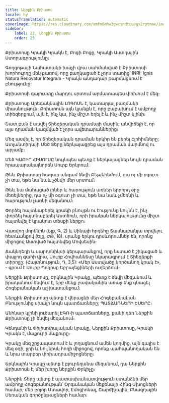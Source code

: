 ```yaml
---
title: Ներքին Քրիստոս
locale: hy
statusTranslation: automatic
coverImage: https://res.cloudinary.com/xmfm6mhw3gwctndtcubgx2rptnae/image/upload/v1741354419/small_cover_la_gran_rebelion_28716e29d2.webp
sidebar:
    label: 23. Ներքին Քրիստոս
    order: 23
---
```

Քրիստոսը Կրակի Կրակն է, Բոցի Բոցը, Կրակի Աստղային Ստորագրությունը։

Գողգոթայի Նահատակի խաչի վրա սահմանված է Քրիստոսի խորհուրդը մեկ բառով, որը բաղկացած է չորս տառից՝ INRI: Ignis Natura Renovatur Integram - Կրակն անդադար թարմացնում է բնությունը։

Քրիստոսի գալուստը մարդու սրտում արմատապես փոխում է մեզ։

Քրիստոսը Արեգակնային ԼՈԳՈՍՆ է, կատարյալ բազմակի միասնություն։ Քրիստոսն այն կյանքն է, որը բաբախում է ամբողջ տիեզերքում, այն է, ինչ կա, ինչ միշտ եղել է և ինչ միշտ կլինի։

Շատ բան է ասվել Տիեզերական դրամայի մասին; անվիճելի է, որ այս դրաման կազմված է չորս ավետարաններից։

Մեզ ասվել է, որ Տիեզերական դրաման երկիր են բերել Էլոհիմները; Ատլանտիդայի Մեծ Տերը ներկայացրեց այս դրաման մարմնով ու արյամբ։

Մեծ ԿԱԲԻՐ ՀԻՍՈՒՍԸ նույնպես պետք է ներկայացներ նույն դրաման հրապարակայնորեն Սուրբ Երկրում։

Թեև Քրիստոսը հազար անգամ ծնվի Բեթլեհեմում, դա ոչ մի օգուտ չի տա, եթե նա նաև չծնվի մեր սրտում։

Թեև նա մահացած լիներ և հարություն առներ երրորդ օրը մեռելներից, դա ոչ մի օգուտ չի տա, եթե նա նաև չմեռնի և հարություն չառնի մեզանում։

Փորձել հայտնաբերել կրակի բնույթն ու էությունը նույնն է, ինչ փորձել հայտնաբերել Աստծուն, որի իրական ներկայությունը միշտ հայտնվել է կրակոտ տեսքի ներքո։

Վառվող մորենին (Ելք, Գ, 2) և Սինայի հրդեհը Տասնաբանյա տրվելու հետևանքով (Ելք, ԺԹ, 18). սրանք երկու դրսևորումներ են, որոնց միջոցով Աստված հայտնվեց Մովսեսին։

Ճակնդեղի և սարդոնիկսի կերպարանքով, որը նստած է շիկացած և փայլող գահի վրա, Սուրբ Հովհաննեսը նկարագրում է Տիեզերքի տիրոջը: (Հայտնություն, Դ, 3,5): «Մեր Աստվածը կործանող կրակ է», - գրում է Սուրբ Պողոսը Եբրայեցիների ուղերձում։

Ներքին Քրիստոսը, Երկնային Կրակը, պետք է ծնվի մեզանում և իրականում ծնվում է, երբ մենք բավականին առաջ ենք գնացել Հոգեբանական աշխատանքում։

Ներքին Քրիստոսը պետք է վերացնի մեր Հոգեբանական Բնությունից սխալի նույն պատճառները; ՊԱՏՃԱՌՆԵՐԻ ԵՍԵՐԸ։

Անհնար կլինի լուծարել ԷԳՈ-ի պատճառները, քանի դեռ Ներքին Քրիստոսը չի ծնվել մեզանում։

Կենդանի և Փիլիսոփայական կրակը, Ներքին Քրիստոսը, Կրակի Կրակն է, մաքուրի մաքուրը։

Կրակը մեզ շրջապատում է և լողացնում ամեն կողմից, այն գալիս է մեզ օդի, ջրի և նույնիսկ հողի միջոցով, որոնք պահպանողական են և նրա տարբեր փոխադրամիջոցները։

Երկնային Կրակը պետք է բյուրեղանա մեզանում, դա Ներքին Քրիստոսն է, մեր խորը ներքին Փրկիչը։

Ներքին Տերը պետք է պատասխանատվություն ստանձնի մեր ամբողջ Հոգեբանության՝ Օրգանական մեքենայի Հինգ Մխոցների համար; մեր բոլոր Մտավոր, Էմոցիոնալ, Շարժիչային, Բնազդային Սեռական գործընթացների համար։

